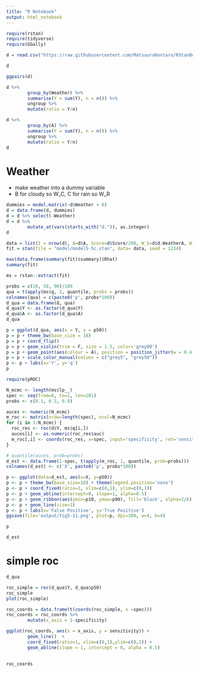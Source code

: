 ```yaml
---
title: "R Notebook"
output: html_notebook
---
```


```r
require(rstan)
require(tidyverse)
require(GGally)

```

```r
d = read.csv("https://raw.githubusercontent.com/MatsuuraKentaro/RStanBook/master/chap05/input/data-attendance-3.txt")

d
```

```r
ggpairs(d)
```

```r
d %>%
        group_by(Weather) %>%
        summarise(Y = sum(Y), n = n()) %>%
        ungroup %>%
        mutate(ratio = Y/n)

```

```r
d %>%
        group_by(A) %>%
        summarise(Y = sum(Y), n = n()) %>%
        ungroup %>%
        mutate(ratio = Y/n)
d

```


# Weather
- make weather into a dummy variable
- B for cloudy so W_C, C for rain so W_R

```r
dummies = model.matrix(~d$Weather + 0)
d = data.frame(d, dummies)
d = d %>% select(-Weather)
d = d %>%
        mutate_at(vars(starts_with("d.")), as.integer)
d

```


```r
data = list(I = nrow(d), A=d$A, Score=d$Score/200, W_S=d$d.WeatherA, W_C = d$d.WeatherB, W_R = d$d.WeatherC, Y=d$Y)
fit = stan(file = "model/model5-5c.stan", data= data, seed = 1234)
```

```r
max(data.frame(summary(fit)$summary)$Rhat)
summary(fit)
```


```r
ms = rstan::extract(fit)

probs = c(10, 50, 90)/100
qua = t(apply(ms$q, 2, quantile, probs = probs))
colnames(qua) = c(paste0('p', probs*100))
d_qua = data.frame(d, qua)
d_qua$Y <- as.factor(d_qua$Y)
d_qua$A <- as.factor(d_qua$A)
d_qua
```


```r
p = ggplot(d_qua, aes(x = Y, y = p50))
p = p + theme_bw(base_size = 18)
p = p + coord_flip()
p = p + geom_violin(trim = F, size = 1.5, color='grey80')
p = p + geom_point(aes(colour = A), position = position_jitter(w = 0.4, h = 0), size = 1)
p = p + scale_color_manual(values = c("grey5", "grey50"))
p <- p + labs(x='Y', y='q')
p


```

```r
require(pROC)

N_mcmc <- length(ms$lp__)
spec <- seq(from=0, to=1, len=201)
probs <- c(0.1, 0.5, 0.9)

auces <- numeric(N_mcmc)
m_roc <- matrix(nrow=length(spec), ncol=N_mcmc)
for (i in 1:N_mcmc) {
  roc_res <- roc(d$Y, ms$q[i,])
  auces[i] <- as.numeric(roc_res$auc)
  m_roc[,i] <- coords(roc_res, x=spec, input='specificity', ret='sensitivity')
}

# quantile(auces, prob=probs)
d_est <- data.frame(1-spec, t(apply(m_roc, 1, quantile, prob=probs)))
colnames(d_est) <- c('X', paste0('p', probs*100))

p <- ggplot(data=d_est, aes(x=X, y=p50))
p <- p + theme_bw(base_size=18) + theme(legend.position='none')
p <- p + coord_fixed(ratio=1, xlim=c(0,1), ylim=c(0,1))
p <- p + geom_abline(intercept=0, slope=1, alpha=0.5)
p <- p + geom_ribbon(aes(ymin=p10, ymax=p90), fill='black', alpha=2/6)
p <- p + geom_line(size=1)
p <- p + labs(x='False Positive', y='True Positive')
ggsave(file='output/fig5-11.png', plot=p, dpi=300, w=4, h=4)

p

d_est

```

# simple roc
```r
d_qua

roc_simple = roc(d_qua$Y, d_qua$p50) 
roc_simple
plot(roc_simple)

roc_coords = data.frame(t(coords(roc_simple, x =spec)))
roc_coords = roc_coords %>%
        mutate(x_axis = 1-specificity)

ggplot(roc_coords, aes(x = x_axis, y = sensitivity)) + 
        geom_line()  +
        coord_fixed(ratio=1, xlim=c(0,1),ylim=c(0,1)) +
        geom_abline(slope = 1, intercept = 0, alpha = 0.5) 
        
        
roc_coords


```

